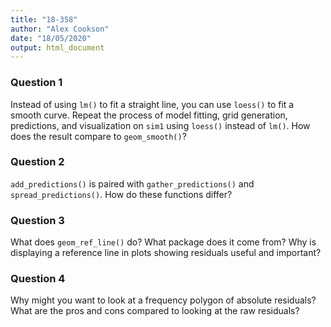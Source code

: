 ```yaml
---
title: "18-358"
author: "Alex Cookson"
date: "18/05/2020"
output: html_document
---
```


### Question 1

Instead of using `lm()` to fit a straight line, you can use `loess()` to fit a smooth curve. Repeat the process of model fitting, grid generation, predictions, and visualization on `sim1` using `loess()` instead of `lm()`. How does the result compare to `geom_smooth()`?


### Question 2

`add_predictions()` is paired with `gather_predictions()` and `spread_predictions()`. How do these functions differ?


### Question 3

What does `geom_ref_line()` do? What package does it come from? Why is displaying a reference line in plots showing residuals useful and important?


### Question 4

Why might you want to look at a frequency polygon of absolute residuals? What are the pros and cons compared to looking at the raw residuals?

